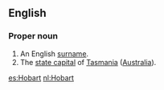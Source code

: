 ==English==
===Proper noun===
{{en-proper noun}}
# An English [[surname]].
#The [[state capital]] of [[Tasmania]] ([[Australia]]).

[[es:Hobart]]
[[nl:Hobart]]